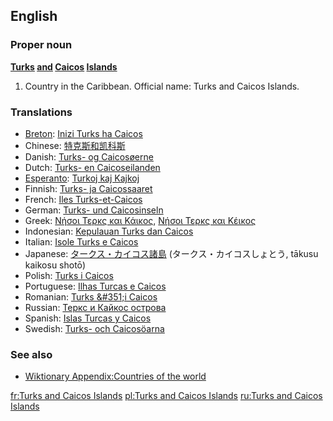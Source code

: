 ==English==

===Proper noun===
'''[[Turks]] [[and]] [[Caicos]] [[Island]]s'''

# Country in the Caribbean.  Official name: Turks and Caicos Islands.

===Translations===
*[[Breton]]: [[Inizi Turks ha Caicos]]
*Chinese: [[特克斯和凯科斯]]
*Danish: [[Turks- og Caicosøerne]]
*Dutch: [[Turks- en Caicoseilanden]]
*[[Esperanto]]: [[Turkoj kaj Kajkoj]]
*Finnish: [[Turks- ja Caicossaaret]]
*French: [[Iles Turks-et-Caicos]]
*German: [[Turks- und Caicosinseln]]
*Greek: [[Νήσοι Τερκς και Κάικος]], [[Νήσοι Τερκς και Κέικος]]
*Indonesian: [[Kepulauan Turks dan Caicos]]
*Italian: [[Isole Turks e Caicos]]
*Japanese: [[タークス・カイコス諸島]] (タークス・カイコスしょとう, tākusu kaikosu shotō)
*Polish: [[Turks i Caicos]]
*Portuguese: [[Ilhas Turcas e Caicos]]
*Romanian: [[Turks &#351;i Caicos]]
*Russian: [[Теркс и Кайкос острова]]
*Spanish: [[Islas Turcas y Caicos]]
*Swedish: [[Turks- och Caicosöarna]]

===See also===
*[[Wiktionary Appendix:Countries of the world]]

[[fr:Turks and Caicos Islands]]
[[pl:Turks and Caicos Islands]]
[[ru:Turks and Caicos Islands]]